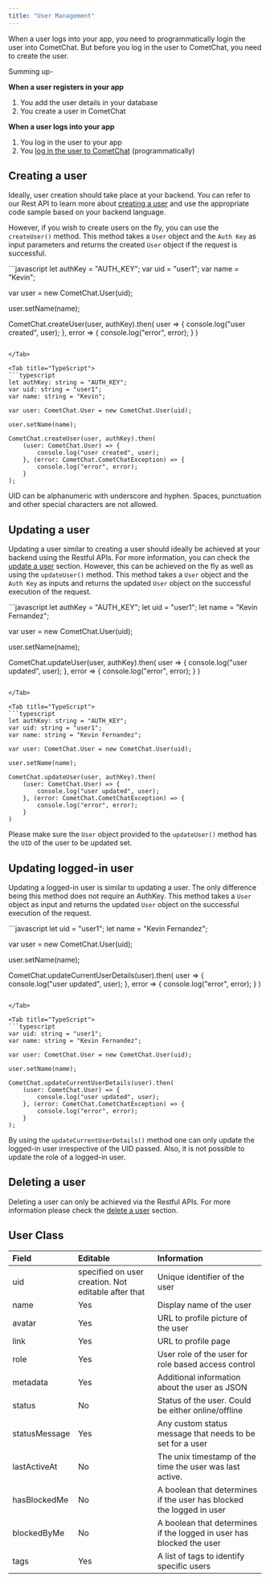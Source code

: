 ```yaml
---
title: "User Management"
---
```




When a user logs into your app, you need to programmatically login the user into CometChat. But before you log in the user to CometChat, you need to create the user.

Summing up-

**When a user registers in your app**

1. You add the user details in your database
2. You create a user in CometChat

**When a user logs into your app**

1. You log in the user to your app
2. You [log in the user to CometChat](/sdk/react-native/3.0/authentication) (programmatically)

## Creating a user

Ideally, user creation should take place at your backend. You can refer to our Rest API to learn more about [creating a user](https://api-explorer.cometchat.com/reference/creates-user) and use the appropriate code sample based on your backend language.

However, if you wish to create users on the fly, you can use the `createUser()` method. This method takes a `User` object and the `Auth Key` as input parameters and returns the created `User` object if the request is successful.

<Tabs>
<Tab title="JavaScript">
```javascript
let authKey = "AUTH_KEY";
var uid = "user1";
var name = "Kevin";

var user = new CometChat.User(uid);

user.setName(name);

CometChat.createUser(user, authKey).then(
    user => {
        console.log("user created", user);
    }, error => {
        console.log("error", error);
    }
)
```

</Tab>

<Tab title="TypeScript">
```typescript
let authKey: string = "AUTH_KEY";
var uid: string = "user1";
var name: string = "Kevin";

var user: CometChat.User = new CometChat.User(uid);

user.setName(name);

CometChat.createUser(user, authKey).then(
    (user: CometChat.User) => {
        console.log("user created", user);
    }, (error: CometChat.CometChatException) => {
        console.log("error", error);
    }
);
```

</Tab>

</Tabs>

<Warning>

UID can be alphanumeric with underscore and hyphen. Spaces, punctuation and other special characters are not allowed.

</Warning>

## Updating a user

Updating a user similar to creating a user should ideally be achieved at your backend using the Restful APIs. For more information, you can check the [update a user](https://api-explorer.cometchat.com/reference/update-user) section. However, this can be achieved on the fly as well as using the `updateUser()` method. This method takes a `User` object and the `Auth Key` as inputs and returns the updated `User` object on the successful execution of the request.

<Tabs>
<Tab title="JavaScript">
```javascript
let authKey = "AUTH_KEY";
let uid = "user1";
let name = "Kevin Fernandez";

var user = new CometChat.User(uid);

user.setName(name);

CometChat.updateUser(user, authKey).then(
    user => {
        console.log("user updated", user);
    }, error => {
        console.log("error", error);
    }
)
```

</Tab>

<Tab title="TypeScript">
```typescript
let authKey: string = "AUTH_KEY";
var uid: string = "user1";
var name: string = "Kevin Fernandez";

var user: CometChat.User = new CometChat.User(uid);

user.setName(name);

CometChat.updateUser(user, authKey).then(
    (user: CometChat.User) => {
        console.log("user updated", user);
    }, (error: CometChat.CometChatException) => {
        console.log("error", error);
    }
)
```

</Tab>

</Tabs>

Please make sure the `User` object provided to the `updateUser()` method has the `UID` of the user to be updated set.

## Updating logged-in user

Updating a logged-in user is similar to updating a user. The only difference being this method does not require an AuthKey. This method takes a `User` object as input and returns the updated `User` object on the successful execution of the request.

<Tabs>
<Tab title="JavaScript">
```javascript
let uid = "user1";
let name = "Kevin Fernandez";

var user = new CometChat.User(uid);

user.setName(name);

CometChat.updateCurrentUserDetails(user).then(
    user => {
        console.log("user updated", user);
    }, error => {
        console.log("error", error);
    }
)
```

</Tab>

<Tab title="TypeScript">
```typescript
var uid: string = "user1";
var name: string = "Kevin Fernandez";

var user: CometChat.User = new CometChat.User(uid);

user.setName(name);

CometChat.updateCurrentUserDetails(user).then(
    (user: CometChat.User) => {
        console.log("user updated", user);
    }, (error: CometChat.CometChatException) => {
        console.log("error", error);
    }
);
```

</Tab>

</Tabs>

By using the `updateCurrentUserDetails()` method one can only update the logged-in user irrespective of the UID passed. Also, it is not possible to update the role of a logged-in user.

## Deleting a user

Deleting a user can only be achieved via the Restful APIs. For more information please check the [delete a user](https://api-explorer.cometchat.com/reference/delete-user) section.

## User Class

| Field         | Editable                                            | Information                                                          |
| :------------- | :--------------------------------------------------- | :-------------------------------------------------------------------- |
| uid           | specified on user creation. Not editable after that | Unique identifier of the user                                        |
| name          | Yes                                                 | Display name of the user                                             |
| avatar        | Yes                                                 | URL to profile picture of the user                                   |
| link          | Yes                                                 | URL to profile page                                                  |
| role          | Yes                                                 | User role of the user for role based access control                  |
| metadata      | Yes                                                 | Additional information about the user as JSON                        |
| status        | No                                                  | Status of the user. Could be either online/offline                   |
| statusMessage | Yes                                                 | Any custom status message that needs to be set for a user            |
| lastActiveAt  | No                                                  | The unix timestamp of the time the user was last active.             |
| hasBlockedMe  | No                                                  | A boolean that determines if the user has blocked the logged in user |
| blockedByMe   | No                                                  | A boolean that determines if the logged in user has blocked the user |
| tags          | Yes                                                 | A list of tags to identify specific users                            |
